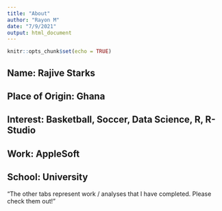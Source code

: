 ```yaml
---
title: "About"
author: "Rayon M"
date: "7/9/2021"
output: html_document
---
```


```r
knitr::opts_chunk$set(echo = TRUE)
```

## Name: Rajive Starks
## Place of Origin: Ghana
## Interest: Basketball, Soccer, Data Science, R, R-Studio
## Work: AppleSoft
## School: University

“The other tabs represent work / analyses that I have completed.  Please check them out!”